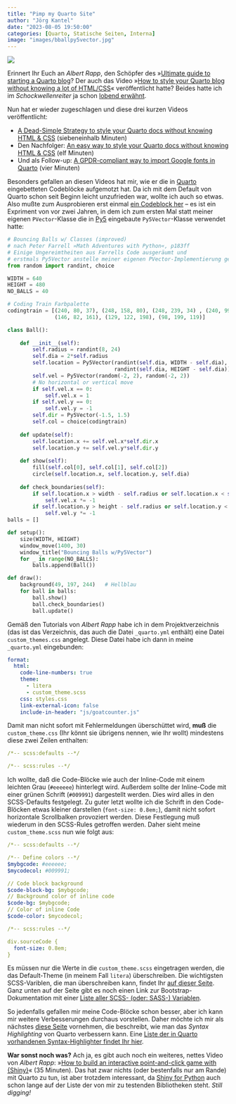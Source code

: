 ```yaml
---
title: "Pimp my Quarto Site"
author: "Jörg Kantel"
date: "2023-08-05 19:50:00"
categories: [Quarto, Statische Seiten, Interna]
image: "images/bballpy5vector.jpg"
---
```


[![](images/bballpy5vector-b.jpg)](https://www.flickr.com/photos/schockwellenreiter/53095390734/)

Erinnert Ihr Euch an *Albert Rapp*, den Schöpfer des »[Ultimate guide to starting a Quarto blog](https://albert-rapp.de/posts/13_quarto_blog_writing_guide/13_quarto_blog_writing_guide.html)? Der auch das Video »[How to style your Quarto blog without knowing a lot of HTML/CSS](https://www.youtube.com/watch?v=ErRX8plZpQE)« veröffentlicht hatte? Beides hatte ich im *Schockwellenreiter* ja schon [lobend erwähnt](https://kantel.github.io/posts/2022120902_quarto_blog_tutorial/).

Nun hat er wieder zugeschlagen und diese drei kurzen Videos veröffentlicht:

- [A Dead-Simple Strategy to style your Quarto docs without knowing HTML & CSS](https://www.youtube.com/watch?v=jX4_Dnzhl0M) (siebeneinhalb Minuten)
- Den Nachfolger: [An easy way to style your Quarto docs without knowing HTML & CSS](https://www.youtube.com/watch?v=QU8wSya-Y9E) (elf Minuten)
- Und als Follow-up: [A GPDR-compliant way to import Google fonts in Quarto](https://www.youtube.com/watch?v=vaPBOqfus7w) (vier Minuten)

Besonders gefallen an diesen Videos hat mir, wie er die in [Quarto](http://cognitiones.kantel-chaos-team.de/webworking/staticsites/quarto.html) eingebetteten Codeblöcke aufgemotzt hat. Da ich mit dem Default von Quarto schon seit Beginn leicht unzufrieden war, wollte ich auch so etwas. Also mußte zum Ausprobieren erst einmal [ein Codeblock her](http://blog.schockwellenreiter.de/2021/09/2021091501.html) -- es ist ein Expriment von vor zwei Jahren, in dem ich zum ersten Mal statt meiner eigenen `PVector`-Klasse die in [Py5](http://cognitiones.kantel-chaos-team.de/programmierung/creativecoding/processing/py5.html) eingebaute `Py5Vector`-Klasse verwendet hatte:

~~~python
# Bouncing Balls w/ Classes (improved)
# nach Peter Farrell »Math Adventures with Python«, p183ff
# Einige Ungereimtheiten aus Farrells Code ausgeräumt und
# erstmals Py5Vector anstelle meiner eigenen PVector-Implementierung genutzt
from random import randint, choice

WIDTH = 640
HEIGHT = 480
NO_BALLS = 40

# Coding Train Farbpalette
codingtrain = [(240, 80, 37), (248, 158, 80), (248, 239, 34) , (240, 99, 164),
               (146, 82, 161), (129, 122, 198), (98, 199, 119)]

class Ball():
    
    def __init__(self):
        self.radius = randint(8, 24)
        self.dia = 2*self.radius
        self.location = Py5Vector(randint(self.dia, WIDTH - self.dia),
                                  randint(self.dia, HEIGHT - self.dia))
        self.vel = Py5Vector(random(-2, 2), random(-2, 2))
        # No horizontal or vertical move
        if self.vel.x == 0:
            self.vel.x = 1
        if self.vel.y == 0:
            self.vel.y = -1
        self.dir = Py5Vector(-1.5, 1.5)
        self.col = choice(codingtrain)
        
    def update(self):
        self.location.x += self.vel.x*self.dir.x
        self.location.y += self.vel.y*self.dir.y
    
    def show(self):
        fill(self.col[0], self.col[1], self.col[2])
        circle(self.location.x, self.location.y, self.dia)
    
    def check_boundaries(self):
        if self.location.x > width - self.radius or self.location.x < self.radius:
            self.vel.x *= -1
        if self.location.y > height - self.radius or self.location.y < self.radius:
            self.vel.y *= -1            
balls = []       

def setup():
    size(WIDTH, HEIGHT)
    window_move(1400, 30)
    window_title("Bouncing Balls w/Py5Vector")
    for _ in range(NO_BALLS):
        balls.append(Ball())

def draw():
    background(49, 197, 244)   # Hellblau
    for ball in balls:
        ball.show()
        ball.check_boundaries()
        ball.update()
~~~

Gemäß den Tutorials von *Albert Rapp* habe ich in dem Projektverzeichnis (das ist das Verzeichnis, das auch die Datei `_quarto.yml` enthält) eine Datei `custom_themes.css` angelegt. Diese Datei habe ich dann in meine `_quarto.yml` eingebunden:

~~~yaml
format:
  html:
    code-line-numbers: true
    theme:
      - litera
      - custom_theme.scss
    css: styles.css
    link-external-icon: false
    include-in-header: "js/goatcounter.js"
~~~

Damit man nicht sofort mit Fehlermeldungen überschüttet wird, **muß** die `custom_theme.css` (Ihr könnt sie übrigens nennen, wie Ihr wollt) mindestens diese zwei Zeilen enthalten:

~~~yaml
/*-- scss:defaults --*/

/*-- scss:rules --*/
~~~

Ich wollte, daß die Code-Blöcke wie auch der Inline-Code mit einem leichten Grau (`#eeeeee`) hinterlegt wird. Außerdem sollte der Inline-Code mit einer grünen Schrift (`#009991`) dargestellt werden. Dies wird alles in den SCSS-Defaults festgelegt. Zu guter letzt wollte ich die Schrift in den Code-Blöcken etwas kleiner darstellen (`font-size: 0.8em;`), damit nicht sofort horizontale Scrollbalken provoziert werden. Diese Festlegung muß wiederum in den SCSS-Rules getroffen werden. Daher sieht meine `custom_theme.scss` nun wie folgt aus:

~~~yaml
/*-- scss:defaults --*/

/*-- Define colors --*/
$mybgcode: #eeeeee;
$mycodecol: #009991;

// Code block background
$code-block-bg: $mybgcode;
// Background color of inline code
$code-bg: $mybgcode;
// Color of inline Code
$code-color: $mycodecol;

/*-- scss:rules --*/

div.sourceCode {
  font-size: 0.8em;
}
~~~

Es müssen nur die Werte in die `custom_theme.scss` eingetragen werden, die das Default-Theme (in meinem Fall `litera`) überschreiben. Die wichtigsten SCSS-Variblen, die man überschreiben kann, findet Ihr [auf dieser Seite](https://quarto.org/docs/output-formats/html-themes). Ganz unten auf der Seite gibt es noch einen Link zur Bootstrap-Dokumentation mit einer [Liste aller SCSS- (oder: SASS-) Variablen](https://github.com/twbs/bootstrap/blob/main/scss/_variables.scss).

So jedenfalls gefallen mir meine Code-Blöcke schon besser, aber ich kann mir weitere Verbesserungen durchaus vorstellen. Daher möchte ich mir als nächstes [diese Seite](https://hamel.dev/notes/quarto/highlighting.html) vornehmen, die beschreibt, wie man das *Syntax Highlighting* von Quarto verbessern kann. Eine [Liste der in Quarto vorhandenen Syntax-Highlighter findet Ihr hier](https://github.com/quarto-dev/quarto-cli/tree/main/src/resources/pandoc/highlight-styles).

**War sonst noch was?** Ach ja, es gibt auch noch ein weiteres, nettes Video von *Albert Rapp*: »[How to build an interactive point-and-click game with {Shiny}](https://www.youtube.com/watch?v=4-6jDDCADvU)« (35 Minuten). Das hat zwar nichts (oder bestenfalls nur am Rande) mit Quarto zu tun, ist aber trotzdem interessant, da [Shiny for Python](https://shiny.rstudio.com/py/) auch schon lange auf der Liste der von mir zu testenden Bibliotheken steht. *Still digging!*